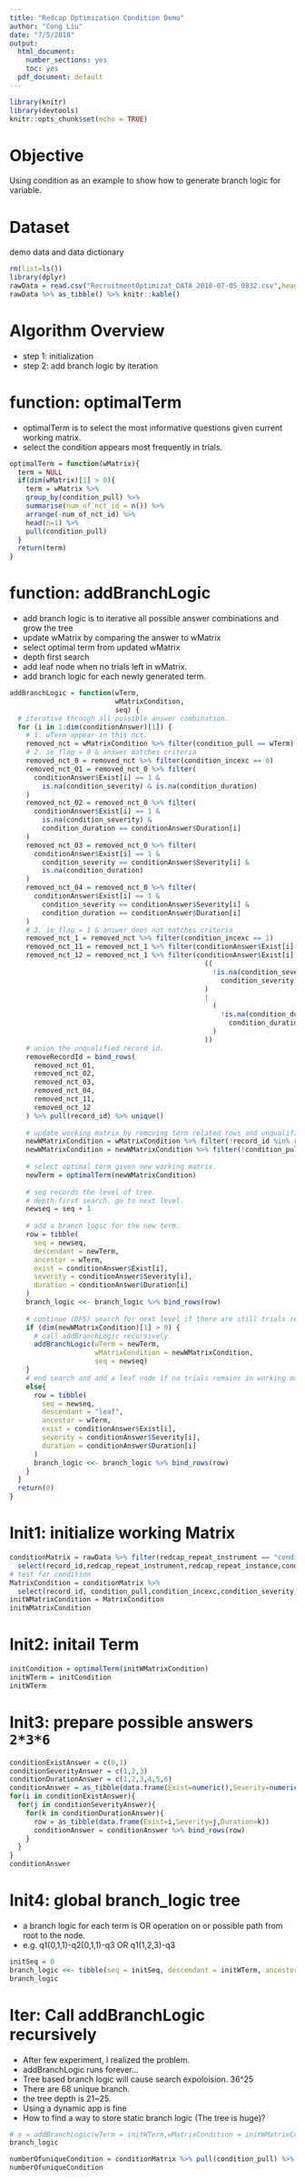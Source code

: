 ```yaml
---
title: "Redcap Optimization Condition Demo"
author: "Cong Liu"
date: "7/5/2018"
output:
  html_document: 
    number_sections: yes
    toc: yes
  pdf_document: default
---
```


```r
library(knitr)
library(devtools)
knitr::opts_chunk$set(echo = TRUE)
```

# Objective
Using condition as an example to show how to generate branch logic for variable.

# Dataset
demo data and data dictionary

```r
rm(list=ls())
library(dplyr)
rawData = read.csv("RecruitmentOptimizat_DATA_2018-07-05_0832.csv",header = TRUE,na.strings = c("NA",""))
rawData %>% as_tibble() %>% knitr::kable()
```

# Algorithm Overview
- step 1: initialization
- step 2: add branch logic by iteration

# function: optimalTerm
- optimalTerm is to select the most informative questions given current working matrix.
- select the condition appears most frequently in trials.

```r
optimalTerm = function(wMatrix){
  term = NULL
  if(dim(wMatrix)[1] > 0){
    term = wMatrix %>% 
    group_by(condition_pull) %>% 
    summarise(num_of_nct_id = n()) %>% 
    arrange(-num_of_nct_id) %>% 
    head(n=1) %>% 
    pull(condition_pull)
  }
  return(term)
}
```

# function: addBranchLogic
- add branch logic is to iterative all possible answer combinations and grow the tree 
- update wMatrix by comparing the answer to wMatrix
- select optimal term from updated wMatrix
- depth first search
- add leaf node when no trials left in wMatrix.
- add branch logic for each newly generated term.

```r
addBranchLogic = function(wTerm,
                          wMatrixCondition,
                          seq) {
  # iterative through all possible answer combination.
  for (i in 1:dim(conditionAnswer)[1]) {
    # 1. wTerm appear in this nct.
    removed_nct = wMatrixCondition %>% filter(condition_pull == wTerm)
    # 2. ie_flag = 0 & answer matches criteria
    removed_nct_0 = removed_nct %>% filter(condition_incexc == 0)
    removed_nct_01 = removed_nct_0 %>% filter(
      conditionAnswer$Exist[i] == 1 &
        is.na(condition_severity) & is.na(condition_duration)
    )
    removed_nct_02 = removed_nct_0 %>% filter(
      conditionAnswer$Exist[i] == 1 &
        is.na(condition_severity) &
        condition_duration == conditionAnswer$Duration[i]
    )
    removed_nct_03 = removed_nct_0 %>% filter(
      conditionAnswer$Exist[i] == 1 &
        condition_severity == conditionAnswer$Severity[i] &
        is.na(condition_duration)
    )
    removed_nct_04 = removed_nct_0 %>% filter(
      conditionAnswer$Exist[i] == 1 &
        condition_severity == conditionAnswer$Severity[i] &
        condition_duration == conditionAnswer$Duration[i]
    )
    # 3. ie_flag = 1 & answer does not matches criteria
    removed_nct_1 = removed_nct %>% filter(condition_incexc == 1)
    removed_nct_11 = removed_nct_1 %>% filter(conditionAnswer$Exist[i] == 0)
    removed_nct_12 = removed_nct_1 %>% filter(conditionAnswer$Exist[i] == 1 &
                                                ((
                                                  !is.na(condition_severity) &
                                                    condition_severity != conditionAnswer$Severity[i]
                                                )
                                                |
                                                  (
                                                    !is.na(condition_duration) &
                                                      condition_duration != conditionAnswer$Duration[i]
                                                  )
                                                ))
    # union the unqualified record_id.
    removeRecordId = bind_rows(
      removed_nct_01,
      removed_nct_02,
      removed_nct_03,
      removed_nct_04,
      removed_nct_11,
      removed_nct_12
    ) %>% pull(record_id) %>% unique()
    
    # update working matrix by removing term related rows and unqualified trials related rows
    newWMatrixCondition = wMatrixCondition %>% filter(!record_id %in% removeRecordId)
    newWMatrixCondition = newWMatrixCondition %>% filter(!condition_pull %in% wTerm)
    
    # select optimal term given new working matrix.
    newTerm = optimalTerm(newWMatrixCondition)
    
    # seq records the level of tree. 
    # depth-first search. go to next level.
    newseq = seq + 1
    
    # add a branch logic for the new term.
    row = tibble(
      seq = newseq,
      descendant = newTerm,
      ancestor = wTerm,
      exist = conditionAnswer$Exist[i],
      severity = conditionAnswer$Severity[i],
      duration = conditionAnswer$Duration[i]
    )
    branch_logic <<- branch_logic %>% bind_rows(row)
    
    # continue (DFS) search for next level if there are still trials remains in new wMatrix.
    if (dim(newWMatrixCondition)[1] > 0) {
      # call addBranchLogic recursively.
      addBranchLogic(wTerm = newTerm,
                     wMatrixCondition = newWMatrixCondition,
                     seq = newseq)
    } 
    # end search and add a leaf node if no trials remains in working matrix.
    else{
      row = tibble(
        seq = newseq,
        descendant = "leaf",
        ancestor = wTerm,
        exist = conditionAnswer$Exist[i],
        severity = conditionAnswer$Severity[i],
        duration = conditionAnswer$Duration[i]
      )
      branch_logic <<- branch_logic %>% bind_rows(row)
    }
  }
  return(0)
}
```

# Init1: initialize working Matrix

```r
conditionMatrix = rawData %>% filter(redcap_repeat_instrument == "conditions") %>% 
  select(record_id,redcap_repeat_instrument,redcap_repeat_instance,condition_pull,condition_severity,condition_duration,condition_incexc)
# test for condition
MatrixCondition = conditionMatrix %>% 
  select(record_id, condition_pull,condition_incexc,condition_severity,condition_duration)
initWMatrixCondition = MatrixCondition
initWMatrixCondition
```

# Init2: initail Term

```r
initCondition = optimalTerm(initWMatrixCondition)
initWTerm = initCondition
initWTerm
```

# Init3: prepare possible answers `2*3*6`

```r
conditionExistAnswer = c(0,1)
conditionSeverityAnswer = c(1,2,3)
conditionDurationAnswer = c(1,2,3,4,5,6)
conditionAnswer = as_tibble(data.frame(Exist=numeric(),Severity=numeric(),Duration=numeric()))
for(i in conditionExistAnswer){
  for(j in conditionSeverityAnswer){
    for(k in conditionDurationAnswer){
      row = as_tibble(data.frame(Exist=i,Severity=j,Duration=k))
      conditionAnswer = conditionAnswer %>% bind_rows(row)
    }
  }
}
conditionAnswer
```

# Init4: global branch_logic tree

- a branch logic for each term is OR operation on or possible path from root to the node.
- e.g. q1(0,1,1)-q2(0,1,1)-q3 OR q1(1,2,3)-q3
```r
initSeq = 0
branch_logic <<- tibble(seq = initSeq, descendant = initWTerm, ancestor = 'root', exist = NA, severity = NA, duration = NA)
branch_logic
```

# Iter: Call addBranchLogic recursively
- After few experiment, I realized the problem. 
- addBranchLogic runs forever...
- Tree based branch logic will cause search expoloision. 36^25
- There are 68 unique branch.
- the tree depth is 21~25.
- Using a dynamic app is fine
- How to find a way to store static branch logic (The tree is huge)? 

```r
# a = addBranchLogic(wTerm = initWTerm,wMatrixCondition = initWMatrixCondition,seq = initSeq)
branch_logic
```

```r
numberOfuniqueCondition = conditionMatrix %>% pull(condition_pull) %>% unique() %>% length()
numberOfuniqueCondition
```
